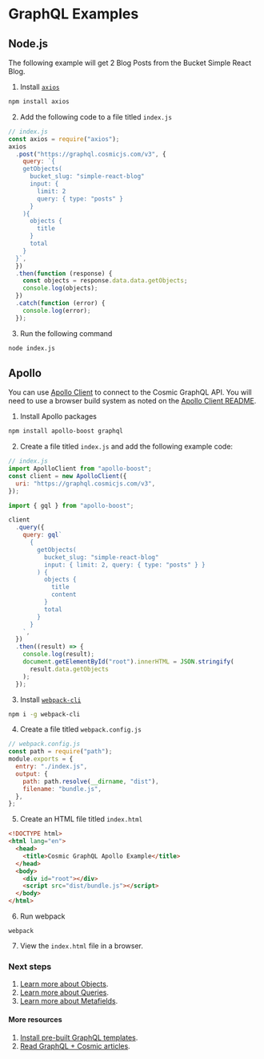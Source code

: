 # GraphQL Examples

## Node.js

The following example will get 2 Blog Posts from the Bucket Simple React Blog.

1. Install [`axios`](https://www.npmjs.com/package/axios)

```bash
npm install axios
```

2. Add the following code to a file titled `index.js`

```javascript
// index.js
const axios = require("axios");
axios
  .post("https://graphql.cosmicjs.com/v3", {
    query: `{ 
    getObjects(
      bucket_slug: "simple-react-blog"
      input: {
        limit: 2
        query: { type: "posts" }
      }
    ){
      objects {
        title
      }
      total
    }
  }`,
  })
  .then(function (response) {
    const objects = response.data.data.getObjects;
    console.log(objects);
  })
  .catch(function (error) {
    console.log(error);
  });
```

3. Run the following command

```bash
node index.js
```

## Apollo

You can use [Apollo Client](https://github.com/apollographql/apollo-client) to connect to the Cosmic GraphQL API. You will need to use a browser build system as noted on the [Apollo Client README](https://github.com/apollographql/apollo-client/blob/master/README.md#installation).

1. Install Apollo packages

```bash
npm install apollo-boost graphql
```

2. Create a file titled `index.js` and add the following example code:

```javascript
// index.js
import ApolloClient from "apollo-boost";
const client = new ApolloClient({
  uri: "https://graphql.cosmicjs.com/v3",
});

import { gql } from "apollo-boost";

client
  .query({
    query: gql`
      {
        getObjects(
          bucket_slug: "simple-react-blog"
          input: { limit: 2, query: { type: "posts" } }
        ) {
          objects {
            title
            content
          }
          total
        }
      }
    `,
  })
  .then((result) => {
    console.log(result);
    document.getElementById("root").innerHTML = JSON.stringify(
      result.data.getObjects
    );
  });
```

3. Install [`webpack-cli`](https://www.npmjs.com/package/webpack-cli)

```bash
npm i -g webpack-cli
```

4. Create a file titled `webpack.config.js`

```javascript
// webpack.config.js
const path = require("path");
module.exports = {
  entry: "./index.js",
  output: {
    path: path.resolve(__dirname, "dist"),
    filename: "bundle.js",
  },
};
```

5. Create an HTML file titled `index.html`

```html
<!DOCTYPE html>
<html lang="en">
  <head>
    <title>Cosmic GraphQL Apollo Example</title>
  </head>
  <body>
    <div id="root"></div>
    <script src="dist/bundle.js"></script>
  </body>
</html>
```

6. Run webpack

```
webpack
```

7. View the `index.html` file in a browser.

### Next steps

1. [Learn more about Objects](/api-reference/objects).
2. [Learn more about Queries](/api-reference/queries).
3. [Learn more about Metafields](/api-reference/metafields).

#### More resources

1. [Install pre-built GraphQL templates](https://www.cosmicjs.com/apps?languages=GraphQL).
2. [Read GraphQL + Cosmic articles](https://www.cosmicjs.com/articles?q=GraphQL).
